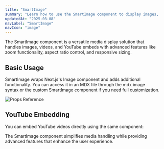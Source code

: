 ```yaml
---
title: "SmartImage"
summary: "Learn how to use the SmartImage component to display images, videos, and YouTube embeds with advanced features like zoom and aspect ratio control."
updatedAt: "2025-03-08"
navLabel: "SmartImage"
navIcon: "image"
---
```


The SmartImage component is a versatile media display solution that handles images, videos, and YouTube embeds with advanced features like zoom functionality, aspect ratio control, and responsive sizing.

## Basic Usage

SmartImage wraps Next.js's Image component and adds additional functionality. You can access it in an MDX file through the mdx image syntax or the custom SmartImage component if you need full customization.

![Props Reference](/images/cover.jpg)

## YouTube Embedding

You can embed YouTube videos directly using the same component:

<SmartImage 
  src="https://www.youtube.com/watch?v=fyrILUldVP0" 
  aspectRatio="16/9"
  radius="m"
/>

The SmartImage component simplifies media handling while providing advanced features that enhance the user experience.
